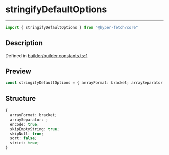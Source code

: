 

# stringifyDefaultOptions

<div class="api-docs__separator" data-reactroot="">

---

</div><div class="api-docs__import" data-reactroot="">

```ts
import { stringifyDefaultOptions } from "@hyper-fetch/core"
```

</div><div class="api-docs__section">

## Description

</div><div class="api-docs__description"><span class="api-docs__do-not-parse">



</span></div><p class="api-docs__definition">

Defined in [builder/builder.constants.ts:1](https://github.com/BetterTyped/hyper-fetch/blob/993719ed/packages/core/src/builder/builder.constants.ts#L1)

</p><div class="api-docs__section">

## Preview

</div><div class="api-docs__preview var">

```ts
const stringifyDefaultOptions = { arrayFormat: bracket; arraySeparator: ; encode: true; skipEmptyString: true; skipNull: true; sort: false; strict: true }
```

</div><div class="api-docs__section">

## Structure

</div><div class="api-docs__returns">

```ts
{
  arrayFormat: bracket;
  arraySeparator: ;
  encode: true;
  skipEmptyString: true;
  skipNull: true;
  sort: false;
  strict: true;
}
```

</div>